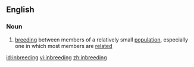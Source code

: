 ==English==

===Noun===
{{wikipedia}}
{{en-noun|-}}

#{{biology}} [[breeding]] between members of a relatively small [[population]], especially one in which most members are [[related]]

[[id:inbreeding]]
[[vi:inbreeding]]
[[zh:inbreeding]]